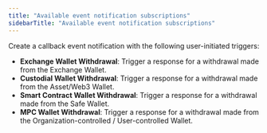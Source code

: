 ```yaml
---
title: "Available event notification subscriptions"
sidebarTitle: "Available event notification subscriptions"
---
```


Create a callback event notification with the following user-initiated triggers:

- **Exchange Wallet Withdrawal**: Trigger a response for a withdrawal made from the Exchange Wallet.
- **Custodial Wallet Withdrawal**: Trigger a response for a withdrawal made from the Asset/Web3 Wallet.
- **Smart Contract Wallet Withdrawal**: Trigger a response for a withdrawal made from the Safe Wallet.
- **MPC Wallet Withdrawal**: Trigger a response for a withdrawal made from the Organization-controlled / User-controlled Wallet.